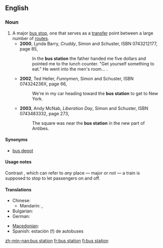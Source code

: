==English==
{{wikipedia}}
===Noun===
{{en-noun}}
#A major [[bus stop]], one that serves as a [[transfer]] point between a large number of [[route]]s.
#*'''2000''', Lynda Barry, ''Cruddy'', Simon and Schuster, ISBN 0743212177, page 85,
#*:In the '''bus station''' the father handed me five dollars and pointed me to the lunch counter. "Get yourself something to eat." He went into the men's room...&nbsp;.
#*'''2002''', Ted Heller, ''Funnymen'', Simon and Schuster, ISBN 074324236X, page 66,
#*:We're in my car heading toward the '''bus station''' to get to New York.
#*'''2003''', Andy McNab, ''Liberation Day'', Simon and Schuster, ISBN 0743483332, page 273,
#*:The square was near the '''bus station''' in the new part of Antibes.
====Synonyms====
*[[bus depot]]
====Usage notes====
Contrast {{term|train station}}, which can refer to ''any'' place — major or not — a train is supposed to stop to let passengers on and off.

====Translations====
{{trans-top|major bus stop, one that serves as a transfer point between a large number of routes}}
* Chinese:
** Mandarin: {{t|zh|公共汽車總站|sc=Hani}}, {{t|zh|公共汽车总站|tr=gōnggòngqìchē zhǒngzhàn|sc=Hani}}
* Bulgarian: {{t-|bg|автогара|f|tr=ávtogára|sc=Cyrl}}
* German: {{t-|de|Busbahnhof|m}}
{{trans-mid}}
* [[Macedonian]]: {{t|mk|автобуска станица|f|tr=avtóbuska stánica|sc=Cyrl|xs=Macedonian}}
* Spanish: estación (f) de autobuses
{{trans-bottom}}

[[zh-min-nan:bus station]]
[[fr:bus station]]
[[fi:bus station]]